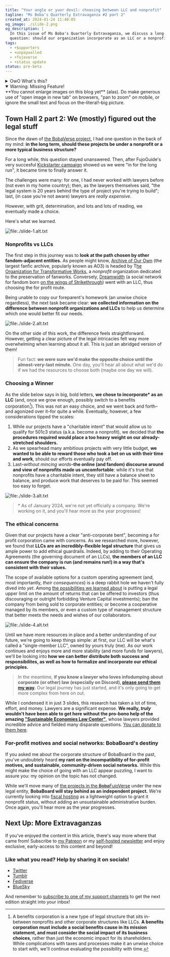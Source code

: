 ```yaml
---
title: "Your angle or yuor devil: choosing between LLC and nonprofit"
tagline: "Ms Boba's Quarterly Extravaganza #2 part 2"
created_at: 2024-01-24 11:40:05
og_image: ./slide-2.png
og_description: |
  In this issue of Ms Boba's Quarterly Extravaganza, we discuss a long-standing
  question: should our organization incorporate as an LLC or a nonprofit?
tags:
  - +$upporters
  - +unpaywalled
  - +fujoverse
  - +status update
status: pre-beta
---
```


<details class="whats-this">
  <summary>OwO What's this?</summary>

**This is a commented version of the second edition of my $upporters
newsletter/town hall/"quarterly extravaganza"** (or, better said, of one of its sections).
It was originally published in January 2024, and it's now public. If you want
new editions of this Town Hall straight into your inbox as soon as they're
available, you can support me
[on Patreon](https://www.patreon.com/essentialrandomness) or [on this same
website](/support-me)!

</details>

<details class="warning" open>
  <summary>Warning: Missing Feature!</summary>
  **You cannot enlarge images on this blog yet** (alas). Do make generous use of
  "open image in new tab" on browsers, "pan to zoom" on mobile, or ignore the small
  text and focus on the–literal!–big picture.
</details>

## Town Hall 2 part 2: We (mostly) figured out the legal stuff

Since the dawn of [the BobaVerse project](/posts/enter-the-fujoverse), I had one
question in the back of my mind: **in the long term, should these projects be under a
nonprofit or a more typical business structure?**

For a long while, this question stayed unanswered. Then, after FujoGuide's very succesful
[Kickstarter campaign](https://www.kickstarter.com/projects/essential-randomness/the-fujoshi-guide-to-web-development)
showed us we were "in for the long run", it became time to finally answer it.

The challenges were many: for one, I had never worked with lawyers before (not even in my
home country); then, as the lawyers themselves said, "the legal system is 20 years behind
the type of project you're trying to build"; last, (in case you're not aware) lawyers are
_really expensive_.

However, with grit, determination, and lots and lots of reading, we eventually made
a choice.

Here's what we learned.

![file:./slide-1.alt.txt](./slide-1.png)

### Nonprofits vs LLCs

The first step in this journey was to **look at the path chosen by other
fandom-adjacent entities.** As people might know, [Archive of Our
Own](https://archiveofourown.org/) (the largest fanfic archive, popularly known
as AO3) is headed by T[he Organization for Transformative
Works](https://www.transformativeworks.org/), a _nonprofit_ organization
dedicated to the preservation of fanworks. Conversely,
[Dreamwidth](https://www.dreamwidth.org/) (a social network for fandom born [on
the wings of
Strikethrough](https://fanlore.org/wiki/Strikethrough_and_Boldthrough)) went
with an LLC, thus choosing the for profit route.

Being unable to copy our foreparent's homework (an unwise choice regardless),
the next task became clear: **we collected information on the difference between
nonprofit organizations and LLCs** to help us determine which one would better fit our
needs.

![file:./slide-2.alt.txt](./slide-2.png)

On the other side of this work, the difference feels straightforward. However,
getting a clear picture of the legal intricacies felt way more overwhelming
when learning about it all. This is just an abridged version of them!

> Fun fact: **we were sure we'd make the opposite choice until the
> almost-very-last minute.** One day, you'll hear all about what we'd do if we
> had the resources to choose both (maybe one day we will).

### Choosing a Winner

As the slide below says in big, bold letters, **we chose to incorporate\* as an
LLC** (and, once we grow enough, possibly switch to a benefits corporation[^1]).
This was not an easy choice, and we went back and forth–and agonized over it–for
quite a while. Eventually, however, a few considerations tipped the scales:

1. While our projects have a "charitable intent" that would allow us to qualify
   for 501c3 status (a.k.a. become a nonprofit), we decided that **the procedures
   required would place a too heavy weight on our already-stretched shoulders.**
2. As we spearhead many ambitious projects with very little budget, **we
   wanted to be able to reward those who took a bet on us with their time and
   work**, should our efforts eventually pay off.
3. Last–_without mincing words_–**the online (and fandom) discourse around and
   view of nonprofits made us uncomfortable**: while it's true that nonprofits
   have a charitable intent, they still have a balance sheet to balance, and
   produce work that deserves to be paid for. This seemed too easy to forget.

![file:./slide-3.alt.txt](./slide-3.png)

> \* As of January 2024, we're not yet officially a company. We're working on it, and you'll
> hear more as the year progresses!

### The ethical concerns

Given that our projects have a clear "anti-corporate bent", becoming a for
profit corporation came with concerns. As we researched more, however, we found
that **LLCs are an incredibly-flexible legal structure** that gives us ample
power to add ethical guardrails. Indeed, by adding to their Operating Agreements
(the governing document of an LLCs), **the members of an LLC can ensure the
company is run (and remains run!) in a way that's consistent with their
values.**

The scope of available options for a custom operating agreement (and, most
importantly, _their consequences_) is a deep rabbit hole we haven't fully dived
into _yet_. Among [the possibilities we learned
about](https://youtu.be/5DTQinOmuEU?t=1832&si=X2lKNKafSx1RMJu3) is putting a
legal upper limit on the amount of returns that can be offered to investors
(thus discouraging or outright forbidding Venture Capital investments); ban the
company from being sold to corporate entities; or become a cooperative managed
by its members, or even a custom type of management structure that better meets
the needs and wishes of our collaborators.

![file:./slide-4.alt.txt](./slide-4.png)

Until we have more resources in place and a better understanding of our future,
we're going to keep things simple: at first, our LLC will be what's called a
"single-member LLC", owned by yours truly (me). As our work continues and
enjoys more and more stability (and more funds for lawyers), we'll be
looking into **how we can better distribute both success and responsibilites, as well
as how to formalize and incorporate our ethical principles.**

> In the meantime, **if you know a lawyer who loves infodumping about corporate
> (or other) law (especially on Discord), [please send them my
> way](mailto:essential.randomn3ss@gmail.com).** Our legal journey has just
> started, and it's only going to get more complex from here on out.

While I condensed it in just 3 slides, this research has taken a lot of time,
effort, and money. Lawyers are a significant expense. **We really, _truly_
wouldn't have been able to get here without the pro-bono help of the amazing
["Sustainable Economies Law Center"](https://www.theselc.org/mission)**, whose
lawyers provided incredible advice and fielded many disparate questions. [You
can donate to them here](https://www.theselc.org/give).

### For-profit motives and social networks: BobaBoard's destiny

If you asked me about the corporate structure of BobaBoard in the past, you've
undoubtely heard **my rant on the incompatibility of for-profit motives, and
sustainable, community-driven social networks.** While this might make the
choice of going with an LLC appear puzzling, I want to assure you: my opinion on the
topic has not changed.

While we'll move many of [the projects in the
~~Boba~~FujoVerse](/posts/enter-the-fujoverse) under the new legal entity,
**BobaBoard will stay behind as an independent project.** We're currently
looking into [fiscal hosting](https://opencollective.com/fiscal-hosting) as a
lightweight option to grant it nonprofit status, without adding an unsustainable
administrative burden. Once again, you'll hear more as the year progresses.

## Next Up: More Extravaganzas

If you've enjoyed the content in this article, there's way more where that came from!
Subscribe to [my Patreon](https://www.patreon.com/notifications) or my [self-hosted newsletter](/support-me)
and enjoy exclusive, early-access to this content and beyond!

<div class="socials-callout">
<h3>Like what you read? Help by sharing it on socials!</h3>

- [Twitter](https://twitter.com/EssentialRandom/status/1750256832063684829?s=20)
- [Tumblr](https://www.tumblr.com/essential-randomness/740431857825529856/a-quick-reblog-with-a-couple-additions-i-didnt)
- [Fediverse](https://indiepocalypse.social/@essentialrandom/111812904263960179)
- [BlueSky](https://bsky.app/profile/essentialrandom.bsky.social/post/3kjqwed24q22x)

And remember to [subscribe to one of my support channels](/support-me) to get
the next edition straight into your inbox!

</div>

[^1]:
    A benefits corporation is a new type of legal structure that sits in-between
    nonprofits and other corporate structures like LLCs. **A benefits corporation
    must include a social benefits cause in its mission statement, and must
    consider the social impact of its business choices**, rather than just the
    economic impact for its shareholders. While complications with taxes and
    processes make it an unwise choice to start with, we'll continue evaluating
    the possibility with time.

<style>{`
    .whats-this, .socials-callout, .warning {
      font-family: var(--font-family-title);
      background-color: #f4f4f4;
      padding: 20px;
    }
    h2, h3 {
      margin-block: 1.3em;
    }
    .warning {
      margin-top: 1em;
      border: 1px dashed black;
      border-radius: 16px;
      background-color: transparent;
    } 
    .whats-this summary {
      font-weight: 800;
      cursor: pointer;
      font-size: 20px;
    }
    .socials-callout summary {
      font-size: 16px;
      font-weight: 800;
      cursor: pointer;
    }
    .whats-this p, .socials-callout p {
      margin: 10px 0 0 0;
    }
    .socials-callout h3 {
      margin: 0 0 10px 0;
      font-size: 20px;
    }
    .socials-callout img {
      margin-block: 20px;
      max-width: 600px;
    }
    .socials-callout ul {
      margin: 0;
      padding: 0 0 0 20px;
    }
    .socials-callout li {
      margin: 0 0 0 0;
    }
    div.socials-callout:last-of-type {
      margin-bottom: 50px;
    }
    img {
      padding-block: 0!important;
      border: 1px solid #eee;
      box-shadow: 4px 4px 0 0px #f5f5f5;
      width: calc(100% - 8px);
    }
    img + img {
      margin-top: 20px;
    }
    details + details {
      margin-top: 20px;
    }
`}</style>
